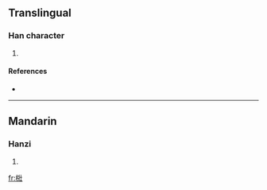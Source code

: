 ==Translingual==

===Han character===
{{Han char|rn=75|rad=木|as=07|sn=11|four=4491<sub>0</sub>|canj=木女一土 (DVMG)}}

# {{defn|Han|sort=木07}}

====References====
* {{Han ref|kx=0528.140|dkj=14834|hdz=21222.030|uh=6889|ud=26761|bh=D5CE|bd=54734}}

----

==Mandarin==

===Hanzi===
{{cmn-hanzi|pin=[[zhuāng]] ([[zhuang1]])|wg=chuang<sup>1</sup>}}

# {{defn|Mandarin|sort=木07}}

[[fr:梉]]